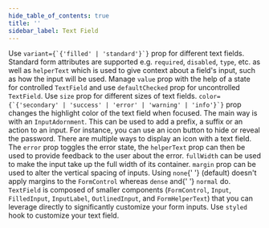 ```yaml
---
hide_table_of_contents: true
title: ''
sidebar_label: Text Field
---
```




<Grid container spacing={6}>
  <PageHeader 
    title='Text Field'
    subtitle='Text Fields let users enter and edit text.'
    href='https://mui.com/material-ui/react-text-field/'
  />
  <Grid item xs={12} >
    <CardSnippet
      title='Variants'
      code={SourceCodeTextFieldVariant}
    >
      <Typography sx={{ mb: 4 }}>
        Use <code>variant={`{'filled' | 'standard'}`}</code> prop for different text fields.
      </Typography>
      <TextFieldVariant />
    </CardSnippet>
  </Grid>
  <Grid item xs={12}>
    <CardSnippet
      title='Form Props'
      code={SourceCodeTextFieldFormProps}
    >
      <Typography sx={{ mb: 4 }}>
        Standard form attributes are supported e.g. <code>required</code>, <code>disabled</code>, <code>type</code>, etc. as well as <code>helperText</code> which is used to give context about a field's input, such as how the input will be used.
      </Typography>
      <TextFieldFormProps />
    </CardSnippet>
  </Grid>
  <Grid item xs={12} md={6}>
    <CardSnippet
      title='Controlled and Uncontrolled'
      code={SourceCodeTextFieldControlledUncontrolled}
    >
      <Typography sx={{ mb: 4 }}>
        Manage <code>value</code> prop with the help of a state for controlled <code>TextField</code> and use <code>defaultChecked</code> prop for uncontrolled <code>TextField</code>.
      </Typography>
      <TextFieldControlledUncontrolled />
    </CardSnippet>
  </Grid>
  <Grid item xs={12} md={6}>
    <CardSnippet
      title='Sizes'
      code={SourceCodeTextFieldSizes}
    >
      <Typography sx={{ mb: 4 }}>
        Use <code>size</code> prop for different sizes of text fields.
      </Typography>
      <TextFieldSizes />
    </CardSnippet>
  </Grid>
  <Grid item xs={12} md={6}>
    <CardSnippet
      title='Color'
      code={SourceCodeTextFieldColor}
    >
      <Typography sx={{ mb: 4 }}>
        <code>color={`{'secondary' | 'success' | 'error' | 'warning' | 'info'}`}</code> prop changes the highlight color of the text field when focused.
      </Typography>
      <TextFieldColor />
    </CardSnippet>
  </Grid>
  <Grid item xs={12} md={6}>
    <CardSnippet
      title='Input Adornment'
      code={SourceCodeTextFieldInputAdornment}
    >
      <Typography sx={{ mb: 4 }}>
        The main way is with an <code>InputAdornment</code>. This can be used to add a prefix, a suffix or an action to an input. For instance, you can use an icon button to hide or reveal the password.
      </Typography>
      <TextFieldInputAdornment />
    </CardSnippet>
  </Grid>
  <Grid item xs={12} md={6}>
    <CardSnippet
      title='Icons'
      code={SourceCodeTextFieldIcons}
    >
      <Typography sx={{ mb: 4 }}>
        There are multiple ways to display an icon with a text field.
      </Typography>
      <TextFieldIcons />
    </CardSnippet>
  </Grid>
   <Grid item xs={12} md={6}>
    <CardSnippet
      title='Validation'
      code={SourceCodeTextFieldValidation}
    >
      <Typography sx={{ mb: 4 }}>
        The <code>error</code> prop toggles the error state, the <code>helperText</code> prop can then be used to provide feedback to the user about the error.
      </Typography>
      <TextFieldValidation />
    </CardSnippet>
  </Grid>
  <Grid item xs={12}>
    <CardSnippet
      title='Layout'
      code={SourceCodeTextFieldLayout}
    >
      <Typography sx={{ mb: 4 }}>
        <code>fullWidth</code> can be used to make the input take up the full width of its container.
      </Typography>
      <Typography sx={{ mb: 4 }}>
        <code>margin</code> prop can be used to alter the vertical spacing of inputs. Using <code>none</code>{' '}
        (default) doesn't apply margins to the <code>FormControl</code> whereas <code>dense</code> and{' '}
        <code>normal</code> do.
      </Typography>
      <TextFieldLayout />
    </CardSnippet>
  </Grid>
  <Grid item xs={12}>
    <CardSnippet
      title='Components'
      code={SourceCodeTextFieldComponents}
    >
      <Typography sx={{ mb: 4 }}>
        <code>TextField</code> is composed of smaller components (<code>FormControl</code>, <code>Input</code>, <code>FilledInput</code>, <code>InputLabel</code>, <code>OutlinedInput</code>, and <code>FormHelperText</code>) that you can leverage directly to significantly customize your form inputs.
      </Typography>
      <TextFieldComponents />
    </CardSnippet>
  </Grid>
  <Grid item xs={12} md={6}>
    <CardSnippet
      title='Inputs'
      code={SourceCodeTextFieldInputs}
    >
      <TextFieldInputs />
    </CardSnippet>
  </Grid>
  <Grid item xs={12} md={6}>
    <CardSnippet
      title='Customized'
      code={SourceCodeTextFieldCustomized}
    >
      <Typography sx={{ mb: 4 }}>
        Use <code>styled</code> hook to customize your text field.
      </Typography>
      <TextFieldCustomized />
    </CardSnippet>
  </Grid>
</Grid>